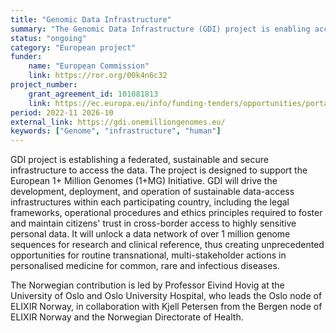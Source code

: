 ```yaml
---
title: "Genomic Data Infrastructure"
summary: "The Genomic Data Infrastructure (GDI) project is enabling access to genomic and related phenotypic and clinical data across Europe."
status: "ongoing"
category: "European project"
funder:
    name: "European Commission"
    link: https://ror.org/00k4n6c32
project_number:
    grant_agreement_id: 101081813
    link: https://ec.europa.eu/info/funding-tenders/opportunities/portal/screen/opportunities/projects-details/43152860/101081813
period: 2022-11 2026-10
external_link: https://gdi.onemilliongenomes.eu/
keywords: ["Genome", "infrastructure", "human"]
---
```

GDI project is establishing a federated, sustainable and secure infrastructure to access the data.
The project is designed to support the European 1+ Million Genomes (1+MG) Initiative.
GDI will drive the development, deployment, and operation of sustainable data-access infrastructures within each participating country, including the legal frameworks, operational procedures and ethics principles required to foster and maintain citizens' trust in cross-border access to highly sensitive personal data. It will unlock a data network of over 1 million genome sequences for research and clinical reference, thus creating unprecedented opportunities for routine transnational, multi-stakeholder actions in personalised medicine for common, rare and infectious diseases.

The Norwegian contribution is led by Professor Eivind Hovig at the University of Oslo and Oslo University Hospital, who leads the Oslo node of ELIXIR Norway, in collaboration with Kjell Petersen from the Bergen node of ELIXIR Norway and the Norwegian Directorate of Health.
